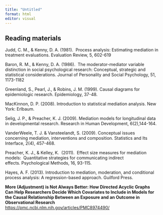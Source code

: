 ```yaml
---
title: "Untitled"
format: html
editor: visual
---
```


## Reading materials 

Judd, C. M., & Kenny, D. A. (1981).  Process analysis: Estimating mediation in treatment evaluations. Evaluation Review, 5, 602-619

Baron, R. M., & Kenny, D. A. (1986).  The moderator-mediator variable distinction in social psychological research: Conceptual, strategic and statistical considerations. Journal of Personality and Social Psychology, 51, 1173-1182

Greenland, S., Pearl, J., & Robins, J. M. (1999). Causal diagrams for epidemiologic research. Epidemiology, 37-48.

MacKinnon, D. P. (2008). Introduction to statistical mediation analysis. New York: Erlbaum.

Selig, J. P., & Preacher, K. J. (2009). Mediation models for longitudinal data in developmental research. Research in Human Development, 6(2),144-164.

VanderWeele, T. J. & Vansteelandt, S. (2009). Conceptual issues concerning mediation, interventions and composition. Statistics and Its Interface, 2(4), 457-468.

Preacher, K. J., & Kelley, K.  (2011).  Effect size measures for mediation models:  Quantitative strategies for communicating indirect effects. Psychological Methods, 16, 93-115.

Hayes, A. F. (2013). Introduction to mediation, moderation, and conditional process analysis: A regression-based approach. Guilford Press.

**More (Adjustment) is Not Always Better: How Directed Acyclic Graphs Can Help Researchers Decide Which Covariates to Include in Models for the Causal Relationship Between an Exposure and an Outcome in Observational Research** <https://pmc.ncbi.nlm.nih.gov/articles/PMC8974490/>

# 

# 
